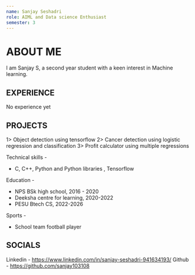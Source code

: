 ```yaml
---
name: Sanjay Seshadri
role: AIML and Data science Enthusiast
semester: 3
---
```




# ABOUT ME

I am Sanjay S, a second year student with a keen interest in Machine learning.


## EXPERIENCE

No experience yet


## PROJECTS

1> Object detection using tensorflow
2> Cancer detection using logistic regression and classification
3> Profit calculator using multiple regressions


Technical skills - 
* C, C++, Python and Python libraries , Tensorflow


Education - 
* NPS BSk high school, 2016 - 2020
* Deeksha centre for learning, 2020-2022
* PESU Btech CS, 2022-2026

Sports - 
* School team football player


## SOCIALS

Linkedin - https://www.linkedin.com/in/sanjay-seshadri-941634193/
Github - https://github.com/sanjay103108

